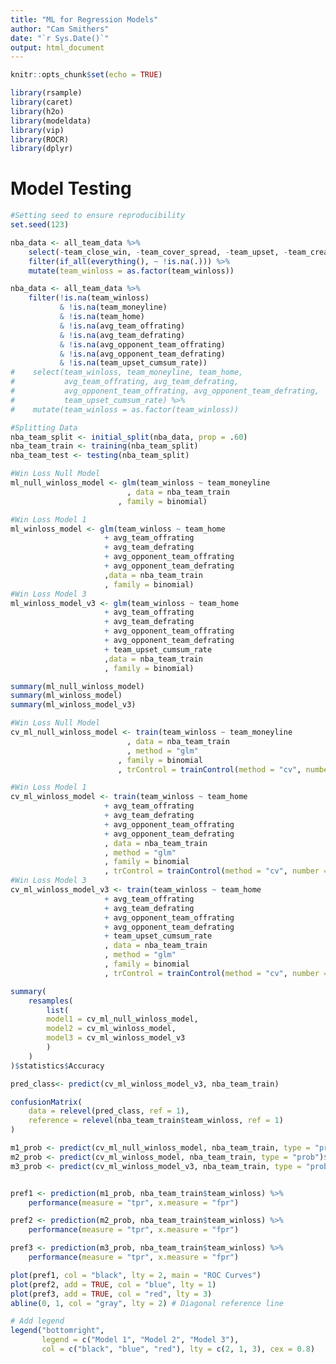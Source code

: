 ```yaml
---
title: "ML for Regression Models"
author: "Cam Smithers"
date: "`r Sys.Date()`"
output: html_document
---
```


```r
knitr::opts_chunk$set(echo = TRUE)
```

```r
library(rsample)
library(caret)
library(h2o)
library(modeldata)
library(vip)
library(ROCR)
library(dplyr)
```

# Model Testing

```r
#Setting seed to ensure reproducibility
set.seed(123)
```

```r
nba_data <- all_team_data %>%
    select(-team_close_win, -team_cover_spread, -team_upset, -team_create_upset) %>%
    filter(if_all(everything(), ~ !is.na(.))) %>%
    mutate(team_winloss = as.factor(team_winloss))
```


```r
nba_data <- all_team_data %>%
    filter(!is.na(team_winloss)
           & !is.na(team_moneyline) 
           & !is.na(team_home) 
           & !is.na(avg_team_offrating) 
           & !is.na(avg_team_defrating) 
           & !is.na(avg_opponent_team_offrating) 
           & !is.na(avg_opponent_team_defrating) 
           & !is.na(team_upset_cumsum_rate))
#    select(team_winloss, team_moneyline, team_home, 
#           avg_team_offrating, avg_team_defrating, 
#           avg_opponent_team_offrating, avg_opponent_team_defrating,
#           team_upset_cumsum_rate) %>%
#    mutate(team_winloss = as.factor(team_winloss))
```

```r

#Splitting Data
nba_team_split <- initial_split(nba_data, prop = .60)
nba_team_train <- training(nba_team_split)
nba_team_test <- testing(nba_team_split)

#Win Loss Null Model
ml_null_winloss_model <- glm(team_winloss ~ team_moneyline
                          , data = nba_team_train
                        , family = binomial)

#Win Loss Model 1
ml_winloss_model <- glm(team_winloss ~ team_home 
                     + avg_team_offrating 
                     + avg_team_defrating
                     + avg_opponent_team_offrating
                     + avg_opponent_team_defrating
                     ,data = nba_team_train
                     , family = binomial)
#Win Loss Model 3
ml_winloss_model_v3 <- glm(team_winloss ~ team_home 
                     + avg_team_offrating 
                     + avg_team_defrating
                     + avg_opponent_team_offrating
                     + avg_opponent_team_defrating
                     + team_upset_cumsum_rate
                     ,data = nba_team_train
                     , family = binomial)

summary(ml_null_winloss_model)
summary(ml_winloss_model)
summary(ml_winloss_model_v3)
```

```r

#Win Loss Null Model
cv_ml_null_winloss_model <- train(team_winloss ~ team_moneyline
                          , data = nba_team_train
                          , method = "glm"
                        , family = binomial
                        , trControl = trainControl(method = "cv", number = 5))

#Win Loss Model 1
cv_ml_winloss_model <- train(team_winloss ~ team_home 
                     + avg_team_offrating 
                     + avg_team_defrating
                     + avg_opponent_team_offrating
                     + avg_opponent_team_defrating
                     , data = nba_team_train
                     , method = "glm"
                     , family = binomial
                     , trControl = trainControl(method = "cv", number = 5))
#Win Loss Model 3
cv_ml_winloss_model_v3 <- train(team_winloss ~ team_home 
                     + avg_team_offrating 
                     + avg_team_defrating
                     + avg_opponent_team_offrating
                     + avg_opponent_team_defrating
                     + team_upset_cumsum_rate
                     , data = nba_team_train
                     , method = "glm"
                     , family = binomial
                     , trControl = trainControl(method = "cv", number = 5))

summary(
    resamples(
        list(
        model1 = cv_ml_null_winloss_model,
        model2 = cv_ml_winloss_model,
        model3 = cv_ml_winloss_model_v3
        )
    )
)$statistics$Accuracy
```

```r
pred_class<- predict(cv_ml_winloss_model_v3, nba_team_train)

confusionMatrix(
    data = relevel(pred_class, ref = 1),
    reference = relevel(nba_team_train$team_winloss, ref = 1)
)
```

```r
m1_prob <- predict(cv_ml_null_winloss_model, nba_team_train, type = "prob")$"1"
m2_prob <- predict(cv_ml_winloss_model, nba_team_train, type = "prob")$"1"
m3_prob <- predict(cv_ml_winloss_model_v3, nba_team_train, type = "prob")$"1"


pref1 <- prediction(m1_prob, nba_team_train$team_winloss) %>%
    performance(measure = "tpr", x.measure = "fpr")

pref2 <- prediction(m2_prob, nba_team_train$team_winloss) %>%
    performance(measure = "tpr", x.measure = "fpr")

pref3 <- prediction(m3_prob, nba_team_train$team_winloss) %>%
    performance(measure = "tpr", x.measure = "fpr")

plot(pref1, col = "black", lty = 2, main = "ROC Curves")
plot(pref2, add = TRUE, col = "blue", lty = 1)
plot(pref3, add = TRUE, col = "red", lty = 3)
abline(0, 1, col = "gray", lty = 2) # Diagonal reference line

# Add legend
legend("bottomright", 
       legend = c("Model 1", "Model 2", "Model 3"),
       col = c("black", "blue", "red"), lty = c(2, 1, 3), cex = 0.8)
```
